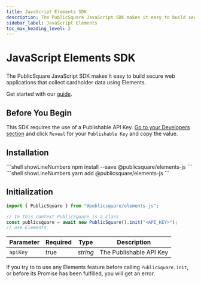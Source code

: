 ```yaml
---
title: JavaScript Elements SDK
description: The PublicSquare JavaScript SDK makes it easy to build secure web applications that collect cardholder data using Elements.
sidebar_label: JavaScript Elements
toc_max_heading_level: 2
---
```




# JavaScript Elements SDK

<GithubCard heading="JavaScript Elements SDK" icon={SDK.JAVASCRIPT} organization="publicsquare-financial" repository="publicsquare-elements" />

###

The PublicSquare JavaScript SDK makes it easy to build secure web applications that collect cardholder data using Elements.

Get started with our [guide](/guides/merchants/collect-cards).

## Before You Begin

This SDK requires the use of a Publishable API Key. [Go to your Developers section](https://portal.publicsquare.com/developers/api-keys) and click `Reveal` for your `Publishable Key` and copy the value.

## Installation

<Tabs className="publicsquare-tabs">
  <TabItem value="npm" label="npm">
```shell showLineNumbers
npm install --save @publicsquare/elements-js
```
  </TabItem>

  <TabItem value="yarn" label="yarn">
```shell showLineNumbers
yarn add @publicsquare/elements-js
```
  </TabItem>
</Tabs>

## Initialization

```javascript showLineNumbers
import { PublicSquare } from "@publicsquare/elements-js";

// In this context PublicSquare is a class
const publicsquare = await new PublicSquare().init("<API_KEY>");
// use Elements
```

| Parameter | Required | Type                     | Description                     |
| --------- | -------- | ------------------------ | ------------------------------- |
| `apiKey`  | true     | _string_                 | The Publishable API Key         |

<Alert type={Alerts.WARNING}>If you try to to use any Elements feature before calling <code>PublicSquare.init</code>, or before its Promise has been fulfilled, you will get an error.</Alert>
